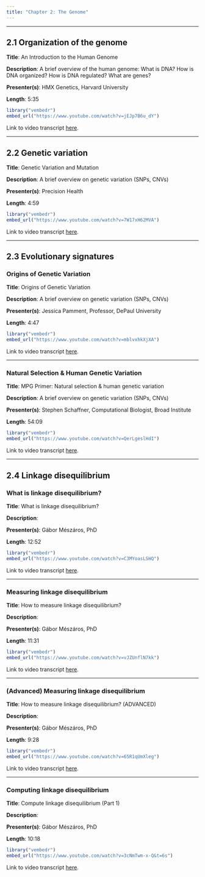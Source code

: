 ```yaml
---
title: "Chapter 2: The Genome"
---
```


------------------------------------------------------------------------

## 2.1 Organization of the genome {#sec-section1}

**Title**: An Introduction to the Human Genome

**Description**: A brief overview of the human genome: What is DNA? How is DNA organized? How is DNA regulated? What are genes?

**Presenter(s)**: HMX Genetics, Harvard University

**Length**: 5:35

```r
library("vembedr")
embed_url("https://www.youtube.com/watch?v=jEJp7B6u_dY")
```

Link to video transcript [here](chapter2.1_transcript.qmd).

------------------------------------------------------------------------

## 2.2 Genetic variation {#sec-section2}

**Title**: Genetic Variation and Mutation

**Description**: A brief overview on genetic variation (SNPs, CNVs)

**Presenter(s)**: Precision Health

**Length**: 4:59

```r
library("vembedr")
embed_url("https://www.youtube.com/watch?v=7W17xH62MVA")
```

Link to video transcript [here](chapter2.2_transcript.qmd).

------------------------------------------------------------------------

## 2.3 Evolutionary signatures {#sec-section3}

### Origins of Genetic Variation

**Title**: Origins of Genetic Variation

**Description**: A brief overview on genetic variation (SNPs, CNVs)

**Presenter(s)**: Jessica Pamment, Professor, DePaul University

**Length**: 4:47

```r
library("vembedr")
embed_url("https://www.youtube.com/watch?v=mblvxhkXjXA")
```

Link to video transcript [here](chapter2.3_transcript.qmd#sec-origins).

------------------------------------------------------------------------

### Natural Selection & Human Genetic Variation

**Title**: MPG Primer: Natural selection & human genetic variation

**Description**: A brief overview on genetic variation (SNPs, CNVs)

**Presenter(s)**: Stephen Schaffner, Computational Biologist, Broad Institute

**Length**: 54:09

```r
library("vembedr")
embed_url("https://www.youtube.com/watch?v=QerLgeslHdI")
```

Link to video transcript [here](chapter2.3_transcript.qmd#sec-selection).

------------------------------------------------------------------------

## 2.4 Linkage disequilibrium {#sec-section4}

### What is linkage disequilibrium?

**Title**: What is linkage disequilibrium?

**Description**:

**Presenter(s)**: Gábor Mészáros, PhD

**Length**: 12:52

```r
library("vembedr")
embed_url("https://www.youtube.com/watch?v=C3MYoasLSHQ")
```

Link to video transcript [here](chapter2.4_transcript.qmd#sec-video1).

------------------------------------------------------------------------

### Measuring linkage disequilibrium

**Title**: How to measure linkage disequilibrium?

**Description**:

**Presenter(s)**: Gábor Mészáros, PhD

**Length**: 11:31

```r
library("vembedr")
embed_url("https://www.youtube.com/watch?v=vJZUnflN7kk")
```

Link to video transcript [here](chapter2.4_transcript.qmd#sec-video2).

------------------------------------------------------------------------

### (Advanced) Measuring linkage disequilibrium

**Title**: How to measure linkage disequilibrium? (ADVANCED)

**Description**:

**Presenter(s)**: Gábor Mészáros, PhD

**Length**: 9:28

```r
library("vembedr")
embed_url("https://www.youtube.com/watch?v=65R1qUmXleg")
```

Link to video transcript [here](chapter2.4_transcript.qmd#sec-video3).

------------------------------------------------------------------------

### Computing linkage disequilibrium

**Title**: Compute linkage disequilibrium (Part 1)

**Description**:

**Presenter(s)**: Gábor Mészáros, PhD

**Length**: 10:18

```r
library("vembedr")
embed_url("https://www.youtube.com/watch?v=3cNmTwm-x-Q&t=6s")
```

Link to video transcript [here](chapter2.4_transcript.qmd#sec-video4).
